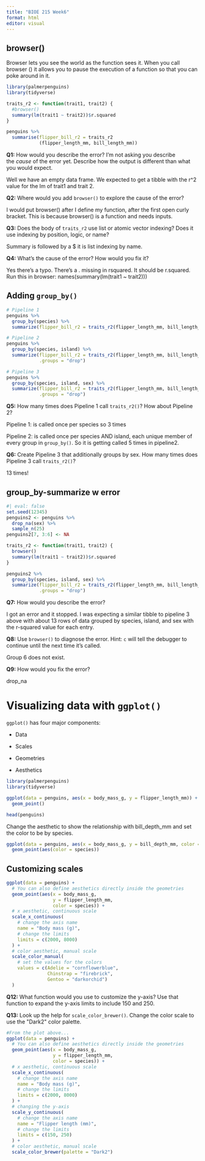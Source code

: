```yaml
---
title: "BIOE 215 Week6"
format: html
editor: visual
---
```


## browser()

Browser lets you see the world as the function sees it. When you call browser () it allows you to pause the execution of a function so that you can poke around in it.

```r
library(palmerpenguins)
library(tidyverse)

traits_r2 <- function(trait1, trait2) {
  #browser()
  summary(lm(trait1 ~ trait2))$r.squared
}

penguins %>% 
  summarise(flipper_bill_r2 = traits_r2
            (flipper_length_mm, bill_length_mm))
```

**Q1:** How would you describe the error? I'm not asking you describe the *cause* of the error yet. Describe how the output is different than what you would expect.

Well we have an empty data frame. We expected to get a tibble with the r\^2 value for the lm of trait1 and trait 2.

**Q2:** Where would you add `browser()` to explore the cause of the error?

I would put browser() after I define my function, after the first open curly bracket. This is because browser() is a function and needs inputs.

**Q3:** Does the body of `traits_r2` use list or atomic vector indexing? Does it use indexing by position, logic, or name?

Summary is followed by a \$ it is list indexing by name.

**Q4:** What's the cause of the error? How would you fix it?

Yes there's a typo. There's a . missing in rsquared. It should be r.squared. Run this in browser: names(summary(lm(trait1 \~ trait2)))

## Adding `group_by()`

```r
# Pipeline 1
penguins %>% 
  group_by(species) %>% 
  summarize(flipper_bill_r2 = traits_r2(flipper_length_mm, bill_length_mm))

# Pipeline 2
penguins %>% 
  group_by(species, island) %>% 
  summarize(flipper_bill_r2 = traits_r2(flipper_length_mm, bill_length_mm),
            .groups = "drop")

# Pipeline 3
penguins %>% 
  group_by(species, island, sex) %>% 
  summarize(flipper_bill_r2 = traits_r2(flipper_length_mm, bill_length_mm),
            .groups = "drop")
```

**Q5:** How many times does Pipeline 1 call `traits_r2()`? How about Pipeline 2?

Pipeline 1: is called once per species so 3 times

Pipeline 2: is called once per species AND island, each unique member of every group in `group_by()`. So it is getting called 5 times in pipeline2.

**Q6:** Create Pipeline 3 that additionally groups by sex. How many times does Pipeline 3 call `traits_r2()`?

13 times!

## group_by-summarize w error

```r
#| eval: false
set.seed(12345)
penguins2 <- penguins %>% 
  drop_na(sex) %>% 
  sample_n(25) 
penguins2[7, 3:6] <- NA

traits_r2 <- function(trait1, trait2) {
  browser()
  summary(lm(trait1 ~ trait2))$r.squared
}

penguins2 %>% 
  group_by(species, island, sex) %>% 
  summarize(flipper_bill_r2 = traits_r2(flipper_length_mm, bill_length_mm),
            .groups = "drop")
```

**Q7:** How would you describe the error?

I got an error and it stopped. I was expecting a similar tibble to pipeline 3 above with about 13 rows of data grouped by species, island, and sex with the r-squared value for each entry.

**Q8:** Use `browser()` to diagnose the error. Hint: `c` will tell the debugger to continue until the next time it's called.

Group 6 does not exist.

**Q9:** How would you fix the error?

drop_na

# **Visualizing data with `ggplot()`**

`ggplot()` has four major components:

-   Data

-   Scales

-   Geometries

-   Aesthetics

```r
library(palmerpenguins)
library(tidyverse)

ggplot(data = penguins, aes(x = body_mass_g, y = flipper_length_mm)) +
  geom_point()

head(penguins)
```

Change the aesthetic to show the relationship with bill_depth_mm and set the color to be by species.

```r
ggplot(data = penguins, aes(x = body_mass_g, y = bill_depth_mm, color = species)) +
  geom_point(aes(color = species))
```

## Customizing scales

```r
ggplot(data = penguins) +
  # You can also define aesthetics directly inside the geometries
  geom_point(aes(x = body_mass_g, 
                 y = flipper_length_mm,
                 color = species)) +
  # x aesthetic, continuous scale
  scale_x_continuous(
    # change the axis name
    name = "Body mass (g)",
    # change the limits
    limits = c(2000, 8000)
  ) +
  # color aesthetic, manual scale
  scale_color_manual(
    # set the values for the colors
    values = c(Adelie = "cornflowerblue",
               Chinstrap = "firebrick",
               Gentoo = "darkorchid")
  )
```

**Q12:** What function would you use to customize the y-axis? Use that function to expand the y-axis limits to include 150 and 250.

**Q13:** Look up the help for `scale_color_brewer()`. Change the color scale to use the \"Dark2\" color palette.

```r
#From the plot above...
ggplot(data = penguins) +
  # You can also define aesthetics directly inside the geometries
  geom_point(aes(x = body_mass_g, 
                 y = flipper_length_mm,
                 color = species)) +
  # x aesthetic, continuous scale
  scale_x_continuous(
    # change the axis name
    name = "Body mass (g)",
    # change the limits
    limits = c(2000, 8000)
  ) +
  # changing the y-axis
  scale_y_continuous(
    # change the axis name
    name = "Flipper length (mm)",
    # change the limits
    limits = c(150, 250)
  ) + 
  # color aesthetic, manual scale
  scale_color_brewer(palette = "Dark2")
```
